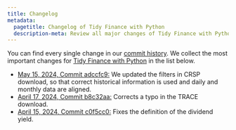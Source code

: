 ```yaml
---
title: Changelog
metadata:
  pagetitle: Changelog of Tidy Finance with Python
  description-meta: Review all major changes of Tidy Finance with Python since the book publication in 2024 
---
```


You can find every single change in our [commit history](https://github.com/tidy-finance/website/commits/main). We collect the most important changes for [Tidy Finance with Python](index.qmd) in the list below. 

- [May 15, 2024, Commit adccfc9:](https://github.com/tidy-finance/website/commit/adccfc93511cfa16f254e13d86a7649b72b996c9) We updated the filters in CRSP download, so that correct historical information is used and daily and monthly data are aligned.
- [April 17, 2024, Commit b8c32aa:](https://github.com/tidy-finance/website/commit/b8c32aae5b4b81724f0ab071ab5035588f75b52f) Corrects a typo in the TRACE download.
- [April 15, 2024, Commit c0f5cc0:](https://github.com/tidy-finance/website/commit/c0f5cc09e00d9ab7f6dfc9eb55f89ed2fc090a02) Fixes the definition of the dividend yield.
